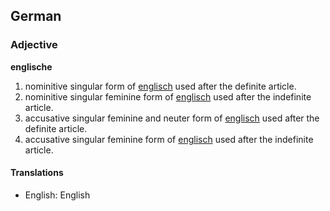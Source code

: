 ==German==
===Adjective===
'''englische'''

# nominitive singular form of [[englisch]] used after the definite article.
# nominitive singular feminine form of [[englisch]] used after the indefinite article.
# accusative singular feminine and neuter form of [[englisch]] used after the definite article.
# accusative singular feminine form of [[englisch]] used after the indefinite article.

====Translations====
*English: English